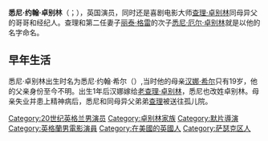 {{expand|time=2013-05-23T00:26:47+00:00}}
{{Unreferenced|time=2021-07-03T03:27:08+00:00}}
{{Infobox person
| name = 悉尼·约翰·卓别林
| native_name = Sydney John Chaplin
| image = Sydney chaplin.jpg
| imagesize = 200px
| birth_name  = Sidney John Hill
| birth_date  = {{birth date|1885|3|16|df=y}}
| birth_place = {{UK}}[[伦敦|伦敦]]
| death_date  = {{death date and age|1965|4|16|1885|3|16|df=y}}
| death_place = {{FRA}}[[尼斯|尼斯]]
| occupation = 演员、经纪人
| yearsactive = 1905–1929 
}}

'''悉尼·约翰·卓别林'''（{{lang-en|Sydney John Chaplin}}；{{bd|1885年|3月16日|1965年|4月16日}}），英国演员，同时还是喜剧电影大师[[查理·卓别林|查理·卓别林]]同母异父的哥哥和经纪人。查理和第二任妻子[[丽泰·格雷|丽泰·格雷]]的次子[[悉尼·厄尔·卓别林|悉尼·厄尔·卓别林]]就是以他的名字命名。
 
==早年生活==
悉尼·卓别林出生时名为悉尼·约翰·希尔（{{lang|en|Sidney John Hill}}）,当时他的母亲[[汉娜·卓别林|汉娜·希尔]]只有19岁，他的父亲身份至今不明。出生1年后汉娜嫁给[[老查理·卓别林|老查理·卓别林]]，悉尼也改姓卓别林。母亲失业并患上精神病后，悉尼和同母异父弟弟[[查理·卓别林|查理]]被送往孤儿院。

{{卓别林家族|state=collapsed}}
{{Authority control}}

{{DEFAULTSORT:Chaplin, Sydney}}
[[Category:20世纪英格兰男演员|Category:20世纪英格兰男演员]]
[[Category:卓别林家族|Category:卓别林家族]]
[[Category:默片導演|Category:默片導演]]
[[Category:英格蘭男電影演員|Category:英格蘭男電影演員]]
[[Category:在美國的英國人|Category:在美國的英國人]]
[[Category:萨瑟克区人|Category:萨瑟克区人]]